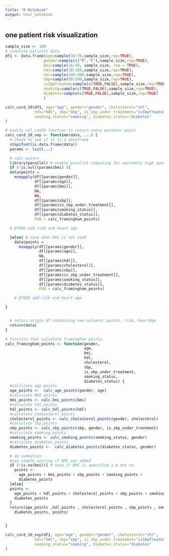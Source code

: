 ```yaml
---
title: "R Notebook"
output: html_notebook
---
```



## one patient risk visualization 
```r
sample_size <- 100
# simulate patients data
df1 <- data.frame(age=sample(30:70,sample_size,rep=TRUE),
                 gender=sample(c("M","F"),sample_size,rep=TRUE),
                 bmi=sample(16:48, sample_size, rep = TRUE),
                 hdl=sample(10:100,sample_size,rep=TRUE),
                 chl=sample(100:400,sample_size,rep=TRUE),
                 sbp=sample(90:200,sample_size,rep=TRUE),
                 isSbpTreated=sample(c(TRUE,FALSE),sample_size,rep=TRUE),
                 smoking=sample(c(TRUE,FALSE),sample_size,rep=TRUE),
                 diabetes=sample(c(TRUE,FALSE),sample_size,rep=TRUE)
                 )

calc_card_10(df1, age="age", gender="gender", cholesterol="chl", 
             hdl="hdl", sbp="sbp", is_sbp_under_treatment="isSbpTreated",
             smoking_status="smoking", diabetes_status="diabetes"
)

# modify cal_cad10 function to return every paramter point
calc_card_10_sep <- function(data, ...) {
  # check to see if it is a dataframe
  stopifnot(is.data.frame(data))
  params <- list(...)

  # calc points
  library(parallel) # enable parallel computing for extremely high speed
  if (!is.null(params$bmi) ){
  data$points =
    mcmapply(df[[params$gender]],
             df[[params$age]],
             df[[params$bmi]],
             NA,
             NA,
             df[[params$sbp]],
             df[[params$is_sbp_under_treatment]],
             df[[params$smoking_status]],
             df[[params$diabetes_status]],
             FUN = calc_framingham_points)

  # @TODO add risk and heart age

  }else{ # case when bmi is not used
    data$points =
      mcmapply(df[[params$gender]],
               df[[params$age]],
               NA,
               df[[params$hdl]],
               df[[params$cholesterol]],
               df[[params$sbp]],
               df[[params$is_sbp_under_treatment]],
               df[[params$smoking_status]],
               df[[params$diabetes_status]],
               FUN = calc_framingham_points)

    # @TODO add risk and heart age

}


  # return origin df containing new columns: points, risk, heartAge
  return(data)
}

# function that calculate framingham points
calc_framingham_points <- function(gender,
                                   age,
                                   bmi,
                                   hdl,
                                   cholesterol,
                                   sbp,
                                   is_sbp_under_treatment,
                                   smoking_status,
                                   diabetes_status) {
  #calculate age points
  age_points <-  calc_age_points(gender, age)
  #calculate BMI points
  bmi_points <- calc_bmi_points(bmi)
  #calculate hdl_points
  hdl_points <- calc_hdl_points(hdl)
  #calculate cholesterol_points
  cholesterol_points <- calc_cholesterol_points(gender, cholesterol)
  #calculate sbp_points
  sbp_points <- calc_sbp_points(sbp, gender, is_sbp_under_treatment)
  #calculate smoking_points
  smoking_points <- calc_smoking_points(smoking_status, gender)
  #calculate diabetes_points
  diabetes_points <-  calc_diabetes_points(diabetes_status, gender)

  # do summation
  #use simple scoring if BMI was added
  if (!is.na(bmi)){ # case if BMI is specified i.e not na
    points <-
      age_points + bmi_points + sbp_points + smoking_points +
      diabetes_points
  }else{
  points <-
    age_points + hdl_points + cholesterol_points + sbp_points + smoking_points +
    diabetes_points
  }
  return(age_points ,hdl_points , cholesterol_points , sbp_points , smoking_points ,
    diabetes_points, points)


}

calc_card_10_sep(df1, age="age", gender="gender", cholesterol="chl", 
             hdl="hdl", sbp="sbp", is_sbp_under_treatment="isSbpTreated",
             smoking_status="smoking", diabetes_status="diabetes"
)

```
